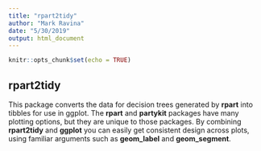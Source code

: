 ```yaml
---
title: "rpart2tidy"
author: "Mark Ravina"
date: "5/30/2019"
output: html_document
---
```


```r
knitr::opts_chunk$set(echo = TRUE)
```

## rpart2tidy

This package converts the data for decision trees generated by  __rpart__ into tibbles for use in ggplot. The __rpart__ and __partykit__ packages have many plotting options, but they are unique to those packages. By combining __rpart2tidy__ and __ggplot__ you can easily get consistent design across plots, using familiar arguments such as __geom_label__ and __geom_segment__.
